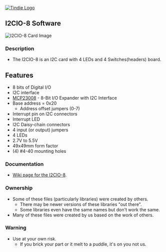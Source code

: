<a href="https://www.tindie.com/products/6297/" ><img src="http://land-boards.com/blwiki/images/5/51/Tindie-mediums.png" alt="Tindie Logo"></img></a>

== I2CIO-8 Software ==

<img src="http://land-boards.com/blwiki/images/8/8f/I2CIO-8_X2-6000-720px.jpg" alt="I2CIO-8 Card Image"></img>

=== Description ===
* The I2CIO-8 is an I2C card with 4 LEDs and 4 Switches(headers) board.

== Features ==

* 8 bits of Digital I/O
* I2C interface
* [https://ww1.microchip.com/downloads/en/DeviceDoc/21919e.pdf MCP23008] - 8-Bit I/O Expander with I2C Interface
* Base address = 0x20
** Address offset jumpers (0-7)
* Interrupt pin on I2C connectors
* Interrupt LED
* I2C Daisy-chain connectors
* 4 input (or output) jumpers
* 4 LEDs
* 2.7V to 5.5V
* 49x49mm form factor
* (4) #4-40 mounting holes

=== Documentation ===

*[http://land-boards.com/wiki/index.php?title=I2CIO-8 Wiki page for the I2CIO-8].

=== Ownership ===

* Some of these files (particularly libraries) were created by others.
** There may be newer versions of these libraries "out there".
** Some libraries even have the same names but don't work the same.
* Many of these files were created by us based on the work of others.

=== Warning ===

* Use at your own risk.
** If you brick your part or it melt to a puddle, it's on you not us.
